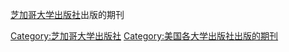 [[芝加哥大学出版社|芝加哥大学出版社]]出版的期刊

[[Category:芝加哥大学出版社|Category:芝加哥大学出版社]]
[[Category:美国各大学出版社出版的期刊|Category:美国各大学出版社出版的期刊]]